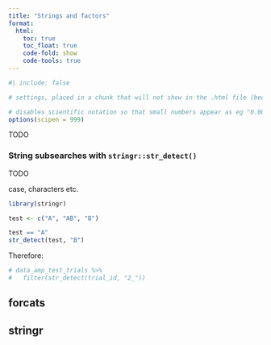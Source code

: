 ```yaml
---
title: "Strings and factors"
format:
  html:
    toc: true
    toc_float: true
    code-fold: show
    code-tools: true
---
```


```r
#| include: false

# settings, placed in a chunk that will not show in the .html file (because include=FALSE) 

# disables scientific notation so that small numbers appear as eg "0.00001" rather than "1e-05"
options(scipen = 999)  

```

TODO

### String subsearches with `stringr::str_detect()`

TODO

case, characters etc.

```r
library(stringr)

test <- c("A", "AB", "B")

test == "A"
str_detect(test, "B")

```

Therefore:

```r

# data_amp_test_trials %>%
#   filter(str_detect(trial_id, "2_")) 

```

## forcats

## stringr
